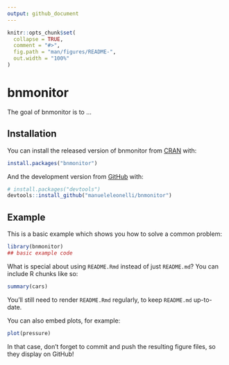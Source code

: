 ```yaml
---
output: github_document
---
```


<!-- README.md is generated from README.Rmd. Please edit that file -->

```r
knitr::opts_chunk$set(
  collapse = TRUE,
  comment = "#>",
  fig.path = "man/figures/README-",
  out.width = "100%"
)
```

# bnmonitor

<!-- badges: start -->
<!-- badges: end -->

The goal of bnmonitor is to ...

## Installation

You can install the released version of bnmonitor from [CRAN](https://CRAN.R-project.org) with:

``` r
install.packages("bnmonitor")
```

And the development version from [GitHub](https://github.com/) with:

``` r
# install.packages("devtools")
devtools::install_github("manueleleonelli/bnmonitor")
```
## Example

This is a basic example which shows you how to solve a common problem:

```r
library(bnmonitor)
## basic example code
```

What is special about using `README.Rmd` instead of just `README.md`? You can include R chunks like so:

```r
summary(cars)
```

You'll still need to render `README.Rmd` regularly, to keep `README.md` up-to-date.

You can also embed plots, for example:

```r
plot(pressure)
```

In that case, don't forget to commit and push the resulting figure files, so they display on GitHub!
